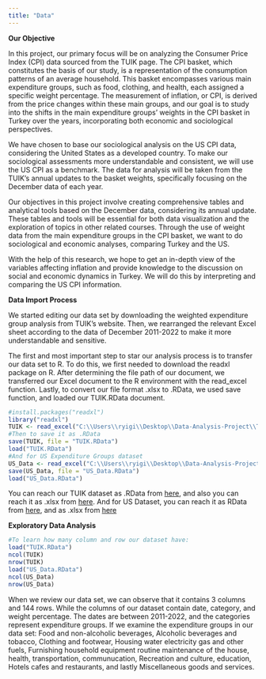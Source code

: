```yaml
---
title: "Data"
---
```


**Our Objective**

In this project, our primary focus will be on analyzing the Consumer Price Index (CPI) data sourced from the TUIK page. The CPI basket, which constitutes the basis of our study, is a representation of the consumption patterns of an average household. This basket encompasses various main expenditure groups, such as food, clothing, and health, each assigned a specific weight percentage. The measurement of inflation, or CPI, is derived from the price changes within these main groups, and our goal is to study into the shifts in the main expenditure groups' weights in the CPI basket in Turkey over the years, incorporating both economic and sociological perspectives.

We have chosen to base our sociological analysis on the US CPI data, considering the United States as a developed country. To make our sociological assessments more understandable and consistent, we will use the US CPI as a benchmark. The data for analysis will be taken from the TUIK's annual updates to the basket weights, specifically focusing on the December data of each year.

Our objectives in this project involve creating comprehensive tables and analytical tools based on the December data, considering its annual update. These tables and tools will be essential for both data visualization and the exploration of topics in other related courses. Through the use of weight data from the main expenditure groups in the CPI basket, we want to do sociological and economic analyses, comparing Turkey and the US.

With the help of this research, we hope to get an in-depth view of the variables affecting inflation and provide knowledge to the discussion on social and economic dynamics in Turkey. We will do this by interpreting and comparing the US CPI information.

**Data Import Process**

We started editing our data set by downloading the weighted expenditure group analysis from TUIK's website. Then, we rearranged the relevant Excel sheet according to the data of December 2011-2022 to make it more understandable and sensitive.

The first and most important step to star our analysis process is to transfer our data set to R. To do this, we first needed to download the readxl package on R. After determining the file path of our document, we transferred our Excel document to the R environment with the read_excel function. Lastly, to convert our file format .xlsx to .RData, we used save function, and loaded our TUIK.RData document.

```r
#install.packages("readxl")
library("readxl")
TUIK <- read_excel("C:\\Users\\ryigi\\Desktop\\Data-Analysis-Project\\TUIK-Weighted-Expenditure.xlsx")
#Then to save it as .RData
save(TUIK, file = "TUIK.RData")
load("TUIK.RData")
#And for US Expenditure Groups dataset
US_Data <- read_excel("C:\\Users\\ryigi\\Desktop\\Data-Analysis-Project\\US-Weighted-Expenditure.xlsx")
save(US_Data, file = "US_Data.RData")
load("US_Data.RData")
```

You can reach our TUIK dataset as .RData from [here](https://github.com/emu-hacettepe-analytics/emu430-fall2023-team-red_flag/blob/master/TUIK.RData), and also you can reach it as .xlsx from [here](https://github.com/emu-hacettepe-analytics/emu430-fall2023-team-red_flag/blob/master/TUIK-Weighted-Expenditure.xlsx). And for US Dataset, you can reach it as RData from [here](https://github.com/emu-hacettepe-analytics/emu430-fall2023-team-red_flag/blob/master/US_Data.RData), and as .xlsx from [here](https://github.com/emu-hacettepe-analytics/emu430-fall2023-team-red_flag/blob/master/US-Weighted-Expenditure.xlsx)

**Exploratory Data Analysis**

```r
#To learn how many column and row our dataset have:
load("TUIK.RData")
ncol(TUIK)
nrow(TUIK)
load("US_Data.RData")
ncol(US_Data)
nrow(US_Data)
```

When we review our data set, we can observe that it contains 3 columns and 144 rows. While the columns of our dataset contain date, category, and weight percentage. The dates are between 2011-2022, and the categories represent expenditure groups. If we examine the expenditure groups in our data set: Food and non-alcoholic beverages, Alcoholic beverages and tobacco, Clothing and footwear, Housing water electricity gas and other fuels, Furnishing household equipment routine maintenance of the house, health, transportation, communucation, Recreation and culture, education, Hotels cafes and restaurants, and lastly Miscellaneous goods and services.
